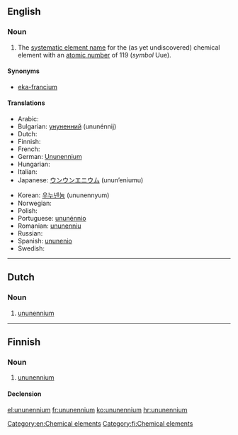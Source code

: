 ==English==
{{elements|Uue|ununoctium|Uuo|unbinilium|Ubn}}

===Noun===
{{wikipedia}}
{{en-noun|-}}

# The [[systematic element name]] for the (as yet undiscovered) chemical element with an [[atomic number]] of 119 (''symbol'' Uue).

====Synonyms====
* [[eka-francium]]

====Translations====
{{trans-top|chemical element}}
* Arabic: {{t|ar|أونون إينيوم|tr=’unun ’ínyum|m}}
* Bulgarian: [[унуненний]] (ununénnij) {{m}}
* Dutch: {{t-|nl|ununennium|n}}
* Finnish: {{t-|fi|ununennium}}
* French: {{t+|fr|ununennium|m}}
* German: [[Ununennium]] {{n}}
* Hungarian: {{t-|hu|ununennium}}
* Italian: {{t+|it|ununennio|m}}
* Japanese: [[ウンウンエニウム]] (unun’eniumu)
{{trans-mid}}
* Korean: [[우누넨늄]] (ununennyum)
* Norwegian: {{t-|no|ununennium}}
* Polish: {{t-|pl|ununennium|m}}
* Portuguese: [[ununénnio]] {{m}}
* Romanian: [[ununenniu]] {{n}}
* Russian: {{t-|ru|унунэнний|m|tr=ununénnij}}
* Spanish: [[ununenio]] {{m}}
* Swedish: {{t-|sv|ununennium}}
{{trans-bottom}}

[[Category:en:Chemical elements]]

----

==Dutch==
{{elements|Uue|ununoctium|Uuo|unbinilium|Ubn|lang=nl}}

===Noun===
{{nl-noun|n|-|-}}

# [[#English|ununennium]]

----

==Finnish==
{{wikipedia|lang=fi}}

===Noun===
{{head|fi|noun}}

# [[#English|ununennium]]

====Declension====
{{fi-decl-risti|ununennium|nopl=1|i=0}}

[[Category:fi:Chemical elements]]

[[el:ununennium]]
[[fr:ununennium]]
[[ko:ununennium]]
[[hr:ununennium]]